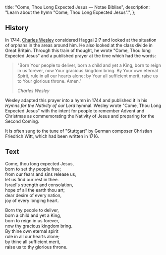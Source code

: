   title: "Come, Thou Long Expected Jesus — Notae Bibliae",
  description: "Learn about the hymn \"Come, Thou Long Expected Jesus\".",
};

<Initial text="Come, Thou Long Expected Jesus" />

## History

In 1744, [Charles Wesley](/liturgy/music/composers/charles-wesley) considered Haggai 2:7 and looked at the situation of orphans in the areas around him. He also looked at the class divide in Great Britain. Through this train of thought, he wrote "Come, Thou long Expected Jesus" and a published prayer at the time which had the words:

> "Born Your people to deliver, born a child and yet a King, born to reign in us forever, now Your gracious kingdom bring. By Your own eternal Spirit, rule in all our hearts alone; by Your all sufficient merit, raise us to Your glorious throne. Amen."
>
> <cite>Charles Wesley</cite>

Wesley adapted this prayer into a hymn in 1744 and published it in his *Hymns for the Nativity of our Lord* hymnal. Wesley wrote "Come, Thou Long Expected Jesus" with the intent for people to remember Advent and Christmas as commemorating the Nativity of Jesus and preparing for the Second Coming.

It is often sung to the tune of "Stuttgart" by German composer Christian Friedrich Witt, which had been written in 1716.

## Text

Come, thou long expected Jesus,<br/>
born to set thy people free;<br/>
from our fears and sins release us,<br/>
let us find our rest in thee.<br/>
Israel's strength and consolation,<br/>
hope of all the earth thou art;<br/>
dear desire of every nation,<br/>
joy of every longing heart.

Born thy people to deliver,<br/>
born a child and yet a King,<br/>
born to reign in us forever,<br/>
now thy gracious kingdom bring.<br/>
By thine own eternal spirit<br/>
rule in all our hearts alone;<br/>
by thine all sufficient merit,<br/>
raise us to thy glorious throne.
